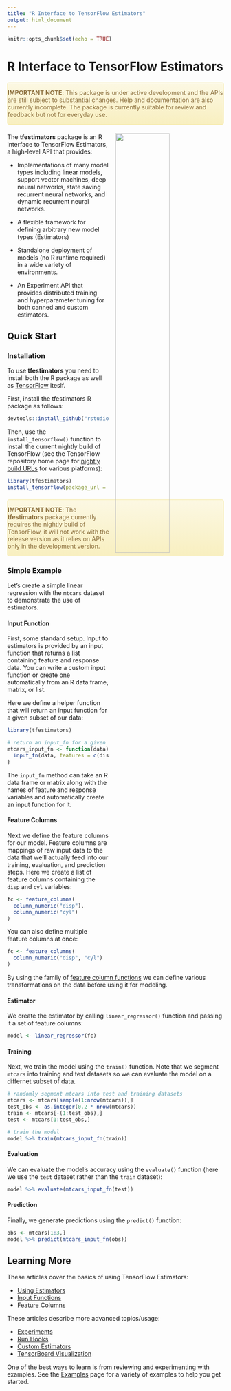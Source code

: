 ```yaml
---
title: "R Interface to TensorFlow Estimators"
output: html_document
---
```


```r
knitr::opts_chunk$set(echo = TRUE)
```

# R Interface to TensorFlow Estimators

<style type="text/css">
.alert-warning {
    color: #8a6d3b;
    background-color: #fcf8e3;
    margin-top: 20px;
    margin-bottom: 20px;
    background-image: linear-gradient(to bottom,#fcf8e3 0,#f8efc0 100%);
    filter: progid:DXImageTransform.Microsoft.gradient(startColorstr='#fffcf8e3', endColorstr='#fff8efc0', GradientType=0);
    background-repeat: repeat-x;
    border: 1px solid #f5e79e;
    border-radius: 4px;
}
</style>

<div class="alert alert-warning" role="alert">
**IMPORTANT NOTE**: This package is under active development and the APIs are still subject to substantial changes. Help and documentation are also currently incomplete. The package is currently suitable for review and feedback but not for everyday use.
</div>



<img src="images/tensorflow-2-100709406-large.jpg" align="right" width="50%" style="margin-left: 15px;">


The **tfestimators** package is an R interface to TensorFlow Estimators, a high-level API that provides:

- Implementations of many model types including linear models, support vector machines, deep neural networks, state saving recurrent neural networks, and dynamic recurrent neural networks.

- A flexible framework for defining arbitrary new model types (Estimators)

- Standalone deployment of models (no R runtime required) in a wide variety of environments.

- An Experiment API that provides distributed training and hyperparameter tuning for both canned and custom estimators.

## Quick Start

### Installation

To use **tfestimators** you need to install both the R package as well as [TensorFlow](https://rstudio.github.io/tensorflow/) iteslf.

First, install the tfestimators R package as follows:

```r
devtools::install_github("rstudio/tfestimators")
```

Then, use the `install_tensorflow()` function to install the current nightly build of TensorFlow (see the TensorFlow repository home page for [nightly build URLs](https://github.com/tensorflow/tensorflow#installation) for various platforms):

```r
library(tfestimators)
install_tensorflow(package_url = "https://ci.tensorflow.org/view/Nightly/<path-to-tf-package>")
```

<div class="alert alert-warning" role="alert">
**IMPORTANT NOTE**: The **tfestimators** package currently requires the nightly build of TensorFlow, it will not work with the release version as it relies on APIs only in the development version.
</div>




### Simple Example

Let's create a simple linear regression with the `mtcars` dataset to demonstrate the use of estimators.

#### Input Function

First, some standard setup. Input to estimators is provided by an input function that returns a list containing feature and response data. You can write a custom input function or create one automatically from an R data frame, matrix, or list.

Here we define a helper function that will return an input function for a given subset of our data:

```r
library(tfestimators)

# return an input_fn for a given subset of data
mtcars_input_fn <- function(data) {
  input_fn(data, features = c(disp, cyl), response = mpg)
}
```

The `input_fn` method can take an R data frame or matrix along with the names of feature and response variables and automatically create an input function for it.

#### Feature Columns

Next we define the feature columns for our model. Feature columns are mappings of raw input data to the data that we'll actually feed into our training, evaluation, and prediction steps. Here we create a list of feature columns containing the `disp` and `cyl` variables:

```r
fc <- feature_columns(
  column_numeric("disp"),
  column_numeric("cyl")
)
```

You can also define multiple feature columns at once:

```r
fc <- feature_columns( 
  column_numeric("disp", "cyl")
)
```

By using the family of [feature column functions](reference/index.html#section-feature-columns) we can define various transformations on the data before using it for modeling.

#### Estimator

We create the estimator by calling `linear_regressor()` function and passing it a set of feature columns: 

```r
model <- linear_regressor(fc)
```


#### Training

Next, we train the model using the `train()` function. Note that we segment `mtcars` into training and test datasets so we can evaluate the model on a differnet subset of data.

```r
# randomly segment mtcars into test and training datasets
mtcars <- mtcars[sample(1:nrow(mtcars)),]
test_obs <- as.integer(0.2 * nrow(mtcars))
train <- mtcars[-(1:test_obs),]
test <- mtcars[1:test_obs,]

# train the model
model %>% train(mtcars_input_fn(train))
```

#### Evaluation

We can evaluate the model's accuracy using the `evaluate()` function (here we use the `test` dataset rather than the `train` dataset):

```r
model %>% evaluate(mtcars_input_fn(test))
```

#### Prediction

Finally, we generate predictions using the `predict()` function:

```r
obs <- mtcars[1:3,]
model %>% predict(mtcars_input_fn(obs))
```

## Learning More

These articles cover the basics of using TensorFlow Estimators:

- [Using Estimators](articles/using_estimators.html)
- [Input Functions](articles/input_functions.html)
- [Feature Columns](articles/feature_columns.html)

<!--
These articles provide in depth documentation and example uses of canned estimators:

- [Linear Models](articles/linear_estimators.html)
- [Linear/DNN Models](articles/linear_dnn_combined_estimators.html)
- [Support Vector Machines](articles/support_vector_machines.html)
- [Recurrent Neural Networks](articles/recurrent_neural_networks.html)
-->

These articles describe more advanced topics/usage:

- [Experiments](articles/experiments.html)
- [Run Hooks](articles/run_hooks.html)
<!--
- [Run Configuration](articles/run_configuration.html)
-->
- [Custom Estimators](articles/custom_estimators.html)
- [TensorBoard Visualization](articles/tensorboard.html)

One of the best ways to learn is from reviewing and experimenting with examples. See the [Examples](articles/examples/examples.html) page for a variety of examples to help you get started.

<!--
When you have built your model and are ready to deploy it, see the [Deployment](articles/deployment.html) page for an in-depth review of deployment options.
-->











